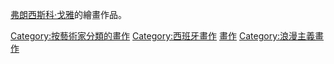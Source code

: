 {{Commons category|Francisco de Goya y Lucientes}}
[[弗朗西斯科·戈雅|弗朗西斯科·戈雅]]的繪畫作品。

{{DEFAULTSORT:Goya, Francisco, paintings}}
[[Category:按藝術家分類的畫作|Category:按藝術家分類的畫作]]
[[Category:西班牙畫作|Category:西班牙畫作]]
[[Category:弗朗西斯科·戈雅作品|畫作]]
[[Category:浪漫主義畫作|Category:浪漫主義畫作]]